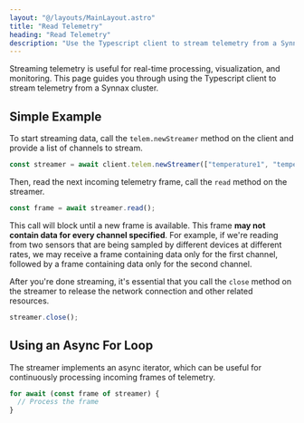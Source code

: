 ```yaml
---
layout: "@/layouts/MainLayout.astro"
title: "Read Telemetry"
heading: "Read Telemetry"
description: "Use the Typescript client to stream telemetry from a Synnax cluster"
---
```


Streaming telemetry is useful for real-time processing, visualization, and monitoring.
This page guides you through using the Typescript client to stream telemetry from a 
Synnax cluster.

## Simple Example

To start streaming data, call the `telem.newStreamer` method on the client and provide
a list of channels to stream.

```typescript
const streamer = await client.telem.newStreamer(["temperature1", "temperature2"]);
```

Then, read the next incoming telemetry frame, call the `read` method on the streamer.

```typescript
const frame = await streamer.read();
```

This call will block until a new frame is available. This frame **may not contain data
for every channel specified**. For example, if we're reading from two sensors that
are being sampled by different devices at different rates, we may receive a frame
containing data only for the first channel, followed by a frame containing data only
for the second channel.

After you're done streaming, it's essential that you call the `close` method on the
streamer to release the network connection and other related resources. 

```typescript
streamer.close();
```

## Using an Async For Loop

The streamer implements an async iterator, which can be useful for continuously 
processing incoming frames of telemetry.

```typescript
for await (const frame of streamer) {
  // Process the frame
}
```
